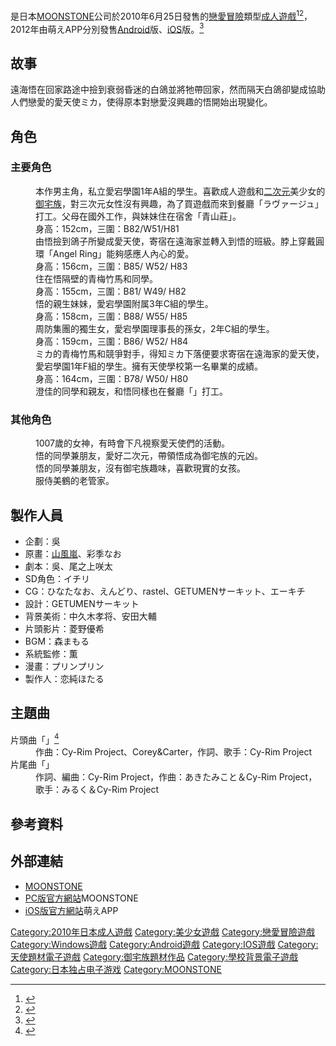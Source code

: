 {{Infobox animanga/Headerofja
|title= Angel Ring
|image= Angel Ring.jpg
|size= 266px
|caption= 
|japanese= Angel Ring～エンジェルリング～
|english= 
|kana= エンジェル リング
|romaji= 
|genre= 戀愛、學園
}}
{{Infobox animanga/Game
|標題=
|類型=[[戀愛冒險|戀愛冒險]]
|使用平台=Windows XP/Vista/7<br>[[Android|Android]]、[[iOS|iOS]]
|遊戲引擎=
|開發團隊=[[MOONSTONE|MOONSTONE]]
|代理商=MOONSTONE（PC）<br>萌えAPP（Android/iOS）
|製作人=恋純ほたる
|監製=
|腳本=吳、尾之上咲太
|程式=
|音樂=森まもる
|美術=[[山風嵐|山風嵐]]、彩季なお<br>イチリ（SD）
|遊戲人數=1
|發售日=2010年6月25日（PC）<br>2012年3月23日（Android）<br>2012年4月12日（iOS）
|對象年齡=18禁（PC）<br>全年齡（Android/iOS）
|結局數=6
}}
{{Infobox animanga/Footerofja}}
{{日本作品|Angel Ring|Angel Ring～エンジェルリング～}}是日本[[MOONSTONE|MOONSTONE]]公司於2010年6月25日發售的[[戀愛冒險|戀愛冒險]]類型[[日本成人遊戲|成人遊戲]]<ref>{{cite web|script-title=ja:『Angel Ring ～エンジェルリング～』特集|url=http://www.game-style.jp/special/201006/01/00ang_ms.php|website=Game-Style|language=ja|date=2010年6月1日|accessdate=2017年2月23日|archive-url=https://web.archive.org/web/20100815072020/http://www.game-style.jp/special/201006/01/00ang_ms.php|archive-date=2010年8月15日|dead-url=yes}}</ref><ref>{{cite web|script-title=en:Angel Ring|url=https://vndb.org/v3860|website=The Visual Novel Database|language=en|accessdate=2017年2月23日|archive-date=2016年12月8日|archive-url=https://web.archive.org/web/20161208231054/https://vndb.org/v3860|dead-url=no}}</ref>，2012年由萌えAPP分別發售[[Android|Android]]版、[[iOS|iOS]]版。<ref>{{cite web|script-title=ja:PC向け恋愛アドベンチャー『ANGEL RING ～エンジェルリング～』がiPhoneとAndroidで配信開始|url=https://app.famitsu.com/20120412_53561/|website=ファミ通App|language=ja|date=2012年4月12日|accessdate=2017年2月23日|archive-date=2020年2月5日|archive-url=https://web.archive.org/web/20200205174506/https://app.famitsu.com/20120412_53561/|dead-url=no}}</ref>

==故事==
遠海悟在回家路途中撿到衰弱昏迷的白鴿並將牠帶回家，然而隔天白鴿卻變成協助人們戀愛的愛天使ミカ，使得原本對戀愛沒興趣的悟開始出現變化。

==角色==
===主要角色===
;{{nihongo|遠海悟|遠海 悟 （とおみ さとる）}}
:本作男主角，私立愛宕學園1年A組的學生。喜歡成人遊戲和[[二次元|二次元]]美少女的[[御宅族|御宅族]]，對三次元女性沒有興趣，為了買遊戲而來到餐廳「ラヴァージュ」打工。父母在國外工作，與妹妹住在宿舍「青山莊」。
;{{nihongo|ミカ・アルステッド・ハイネ|聲優：[[青葉林檎|青葉林檎]]<ref name="Getchu">{{cite web|script-title=ja:Angel Ring～エンジェル リング～|url=http://www.getchu.com/soft.phtml?id=675571|website=Getchu.com|language=ja|accessdate=2020-10-18|archive-date=2015-04-11|archive-url=https://web.archive.org/web/20150411185107/http://www.getchu.com/soft.phtml?id=675571|dead-url=no}}</ref>}}
:身高：152cm，三圍：B82/W51/H81
:由悟撿到鴿子所變成愛天使，寄宿在遠海家並轉入到悟的班級。脖上穿戴圓環「Angel Ring」能夠感應人內心的愛。
;{{nihongo|藤井澄佳|藤井 澄佳 （ふじい すみか）|聲優：[[桃井莓|桃井莓]]<ref name="Getchu"/>}}
:身高：156cm，三圍：B85/ W52/ H83
:住在悟隔壁的青梅竹馬和同學。
;{{nihongo|遠海佐奈|遠海 佐奈 （とうみ さな）|聲優：{{lang|ja|藤森ゆき奈}}<ref name="Getchu"/>}}
:身高：155cm，三圍：B81/ W49/ H82
:悟的親生妹妹，愛宕學園附属3年C組的學生。
;{{nihongo|周防美鶴|周防 美鶴 （すおう みつる）|聲優：[[五行薺|五行薺]]<ref name="Getchu"/>}}
:身高：158cm，三圍：B88/ W55/ H85
:周防集團的獨生女，愛宕學園理事長的孫女，2年C組的學生。
;{{nihongo|ルキア・ルミナス・スイレン|聲優：{{lang|ja|大波こなみ}}<ref name="Getchu"/>}}
:身高：159cm，三圍：B86/ W52/ H84
:ミカ的青梅竹馬和競爭對手，得知ミカ下落便要求寄宿在遠海家的愛天使，愛宕學園1年F組的學生。擁有天使學校第一名畢業的成績。
;{{nihongo|志木梓|志木 梓 （しき あずさ）|聲優：{{lang|ja|宮沢ゆあな}}<ref name="Getchu"/>}}
:身高：164cm，三圍：B78/ W50/ H80
:澄佳的同學和親友，和悟同樣也在餐廳「{{lang|ja|ラヴァージュ}}」打工。

===其他角色===
;{{nihongo|神|かみさま|聲優：{{lang|ja|茶谷やすら}}<ref name="Getchu"/>}}
:1007歲的女神，有時會下凡視察愛天使們的活動。
;{{nihongo|織部雅史|織部 雅史 （おりべ まさし）|聲優：[[成瀨未亞|成瀨未亞]]<ref name="Getchu"/>}}
:悟的同學兼朋友，愛好二次元，帶領悟成為御宅族的元凶。
;{{nihongo|古谷隆太郎|古谷 隆太郎 （ふるや りゅうたろう）|聲優：吉良覇守<ref name="Getchu"/>}}
:悟的同學兼朋友，沒有御宅族趣味，喜歡現實的女孩。
;{{nihongo|じいや|聲優：巌蝉秋<ref name="Getchu"/>}}
:服侍美鶴的老管家。

==製作人員==
*企劃：吳
*原畫：[[山風嵐|山風嵐]]、彩季なお
*劇本：吳、尾之上咲太
*SD角色：イチリ
*CG：ひなたなお、えんどり、rastel、GETUMENサーキット、エーキチ
*設計：GETUMENサーキット
*背景美術：中久木孝将、安田大輔
*片頭影片：菱野優希
*BGM：森まもる
*系統監修：薫
*漫畫：プリンプリン
*製作人：恋純ほたる

==主題曲==
;片頭曲「{{lang|ja|AngelRing～繋げようよ 恋のリング～}}」<ref>{{cite web|script-title=ja:AngelRing ～エンジェルリング～|url=http://erogetrailers.com/soft/7192|website=ErogeTrailers|language=ja|accessdate=2017年2月23日|archive-date=2016年8月29日|archive-url=https://web.archive.org/web/20160829190614/http://erogetrailers.com/soft/7192|dead-url=no}}</ref>
:作曲：Cy-Rim Project、Corey&Carter，作詞、歌手：Cy-Rim Project
;片尾曲「{{lang|ja|ずっと二人で・・・}}」
:作詞、編曲：Cy-Rim Project，作曲：あきたみこと＆Cy-Rim Project，歌手：みるく＆Cy-Rim Project

==參考資料==
{{reflist}}

== 外部連結 ==
*[http://www.moon-stone.jp/ MOONSTONE]{{Wayback|url=http://www.moon-stone.jp/ |date=20161227201610 }}{{ja icon}}
*[http://www.moon-stone.jp/product/ms10/ PC版官方網站]{{Wayback|url=http://www.moon-stone.jp/product/ms10/ |date=20161210065637 }}MOONSTONE{{ja icon}}
*[http://moeapp.net/ios/products/angelring.html iOS版官方網站]{{Wayback|url=http://moeapp.net/ios/products/angelring.html |date=20170202145631 }}萌えAPP{{ja icon}}

{{MOONSTONE}}

[[Category:2010年日本成人遊戲|Category:2010年日本成人遊戲]]
[[Category:美少女遊戲|Category:美少女遊戲]]
[[Category:戀愛冒險遊戲|Category:戀愛冒險遊戲]]
[[Category:Windows遊戲|Category:Windows遊戲]]
[[Category:Android遊戲|Category:Android遊戲]]
[[Category:IOS遊戲|Category:IOS遊戲]]
[[Category:天使題材電子遊戲|Category:天使題材電子遊戲]]
[[Category:御宅族題材作品|Category:御宅族題材作品]]
[[Category:學校背景電子遊戲|Category:學校背景電子遊戲]]
[[Category:日本独占电子游戏|Category:日本独占电子游戏]]
[[Category:MOONSTONE|Category:MOONSTONE]]